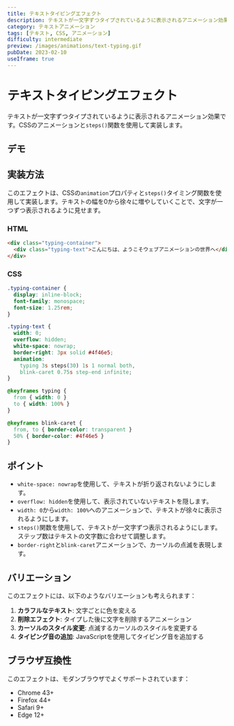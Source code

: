 ```yaml
---
title: テキストタイピングエフェクト
description: テキストが一文字ずつタイプされているように表示されるアニメーション効果。CSSアニメーションを使用した実装例。
category: テキストアニメーション
tags: [テキスト, CSS, アニメーション]
difficulty: intermediate
preview: /images/animations/text-typing.gif
pubDate: 2023-02-10
useIframe: true
---
```



# テキストタイピングエフェクト

テキストが一文字ずつタイプされているように表示されるアニメーション効果です。CSSのアニメーションと`steps()`関数を使用して実装します。

## デモ

<IframeDemo title="テキストタイピングエフェクト" description="テキストが一文字ずつタイプされるように表示されます" height="300px">
</IframeDemo>

## 実装方法

このエフェクトは、CSSの`animation`プロパティと`steps()`タイミング関数を使用して実装します。テキストの幅を0から徐々に増やしていくことで、文字が一つずつ表示されるように見せます。

### HTML

```html
<div class="typing-container">
  <div class="typing-text">こんにちは、ようこそウェブアニメーションの世界へ</div>
</div>
```

### CSS

```css
.typing-container {
  display: inline-block;
  font-family: monospace;
  font-size: 1.25rem;
}

.typing-text {
  width: 0;
  overflow: hidden;
  white-space: nowrap;
  border-right: 3px solid #4f46e5;
  animation: 
    typing 3s steps(30) 1s 1 normal both,
    blink-caret 0.75s step-end infinite;
}

@keyframes typing {
  from { width: 0 }
  to { width: 100% }
}

@keyframes blink-caret {
  from, to { border-color: transparent }
  50% { border-color: #4f46e5 }
}
```

## ポイント

- `white-space: nowrap`を使用して、テキストが折り返されないようにします。
- `overflow: hidden`を使用して、表示されていないテキストを隠します。
- `width: 0`から`width: 100%`へのアニメーションで、テキストが徐々に表示されるようにします。
- `steps()`関数を使用して、テキストが一文字ずつ表示されるようにします。ステップ数はテキストの文字数に合わせて調整します。
- `border-right`と`blink-caret`アニメーションで、カーソルの点滅を表現します。

## バリエーション

このエフェクトには、以下のようなバリエーションも考えられます：

1. **カラフルなテキスト**: 文字ごとに色を変える
2. **削除エフェクト**: タイプした後に文字を削除するアニメーション
3. **カーソルのスタイル変更**: 点滅するカーソルのスタイルを変更する
4. **タイピング音の追加**: JavaScriptを使用してタイピング音を追加する

## ブラウザ互換性

このエフェクトは、モダンブラウザでよくサポートされています：

- Chrome 43+
- Firefox 44+
- Safari 9+
- Edge 12+
